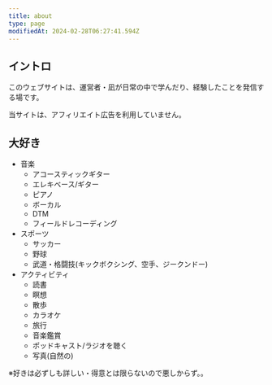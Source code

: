 ```yaml
---
title: about
type: page
modifiedAt: 2024-02-28T06:27:41.594Z
---
```

## イントロ

このウェブサイトは、運営者・凪が日常の中で学んだり、経験したことを発信する場です。

当サイトは、アフィリエイト広告を利用していません。

## 大好き

- 音楽
  - アコースティックギター
  - エレキベース/ギター
  - ピアノ
  - ボーカル
  - DTM
  - フィールドレコーディング
- スポーツ
  - サッカー
  - 野球
  - 武道・格闘技(キックボクシング、空手、ジークンドー)
- アクティビティ
  - 読書
  - 瞑想
  - 散歩
  - カラオケ
  - 旅行
  - 音楽鑑賞
  - ポッドキャスト/ラジオを聴く
  - 写真(自然の)

※好きは必ずしも詳しい・得意とは限らないので悪しからず。。
